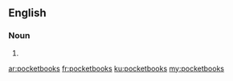 ==English==

===Noun===
{{head|en}}

# {{plural of|pocketbook}}

[[ar:pocketbooks]]
[[fr:pocketbooks]]
[[ku:pocketbooks]]
[[my:pocketbooks]]